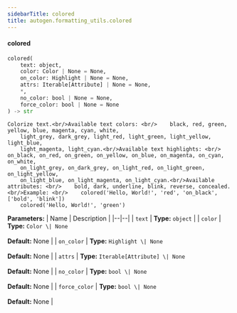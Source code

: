 ```yaml
---
sidebarTitle: colored
title: autogen.formatting_utils.colored
---
```


<code class="doc-symbol doc-symbol-heading doc-symbol-function"></code>
#### colored

```python
colored(
    text: object,
    color: Color | None = None,
    on_color: Highlight | None = None,
    attrs: Iterable[Attribute] | None = None,
    *,
    no_color: bool | None = None,
    force_color: bool | None = None
) -> str
```

    Colorize text.<br/>Available text colors: <br/>    black, red, green, yellow, blue, magenta, cyan, white,
        light_grey, dark_grey, light_red, light_green, light_yellow, light_blue,
        light_magenta, light_cyan.<br/>Available text highlights: <br/>    on_black, on_red, on_green, on_yellow, on_blue, on_magenta, on_cyan, on_white,
        on_light_grey, on_dark_grey, on_light_red, on_light_green, on_light_yellow,
        on_light_blue, on_light_magenta, on_light_cyan.<br/>Available attributes: <br/>    bold, dark, underline, blink, reverse, concealed.<br/>Example: <br/>    colored('Hello, World!', 'red', 'on_black', ['bold', 'blink'])
        colored('Hello, World!', 'green')

<b>Parameters:</b>
| Name | Description |
|--|--|
| `text` | **Type:** `object` |
| `color` | **Type:** `Color \| None`<br/><br/>**Default:** None |
| `on_color` | **Type:** `Highlight \| None`<br/><br/>**Default:** None |
| `attrs` | **Type:** `Iterable[Attribute] \| None`<br/><br/>**Default:** None |
| `no_color` | **Type:** `bool \| None`<br/><br/>**Default:** None |
| `force_color` | **Type:** `bool \| None`<br/><br/>**Default:** None |

<br />